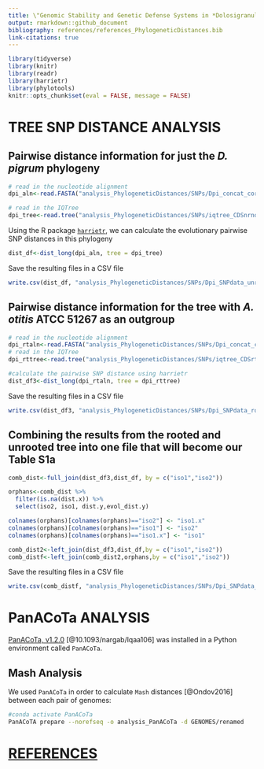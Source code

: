 ```yaml
---
title: \"Genomic Stability and Genetic Defense Systems in *Dolosigranulum pigrum* a Candidate Beneficial Bacterium from the Human Microbiome\" Supplemental Methods
output: rmarkdown::github_document
bibliography: references/references_PhylogeneticDistances.bib
link-citations: true
---
```


```r
library(tidyverse)
library(knitr)
library(readr)
library(harrietr)
library(phylotools)
knitr::opts_chunk$set(eval = FALSE, message = FALSE)
```

# TREE SNP DISTANCE ANALYSIS

## Pairwise distance information for just the *D. pigrum* phylogeny

```r
# read in the nucleotide alignment 
dpi_aln<-read.FASTA("analysis_PhylogeneticDistances/SNPs/Dpi_concat_core_CDSalignment_taxa28.fa", type="DNA")

# read in the IQTree
dpi_tree<-read.tree("analysis_PhylogeneticDistances/SNPs/iqtree_CDSnrnogb_modGTRFR3_v2_t28_treefile.tre")
```

Using the R package [`harrietr`](https://cran.r-project.org/web/packages/harrietr/README.html), we can calculate the evolutionary pairwise SNP distances in this phylogeny
```r
dist_df<-dist_long(dpi_aln, tree = dpi_tree)
```

Save the resulting files in a CSV file 
```r
write.csv(dist_df, "analysis_PhylogeneticDistances/SNPs/Dpi_SNPdata_unrootedtree.csv")
```

## Pairwise distance information for the tree with *A. otitis* ATCC 51267 as an outgroup

```r
# read in the nucleotide alignment 
dpi_rtaln<-read.FASTA("analysis_PhylogeneticDistances/SNPs/Dpi_concat_core_CDSalignment_outgroupAO_taxa29.fa", type="DNA")
# read in the IQTree
dpi_rttree<-read.tree("analysis_PhylogeneticDistances/SNPs/iqtree_CDSrtAOghnogb_t29_contree.tre")

#calculate the pairwise SNP distance using harrietr
dist_df3<-dist_long(dpi_rtaln, tree = dpi_rttree)
```

Save the resulting files in a CSV file
```r
write.csv(dist_df3, "analysis_PhylogeneticDistances/SNPs/Dpi_SNPdata_rootedtree.csv")
```

## Combining the results from the rooted and unrooted tree into one file that will become our **Table S1a**

```r
comb_dist<-full_join(dist_df3,dist_df, by = c("iso1","iso2"))

orphans<-comb_dist %>%
  filter(is.na(dist.x)) %>%
  select(iso2, iso1, dist.y,evol_dist.y)

colnames(orphans)[colnames(orphans)=="iso2"] <- "iso1.x"
colnames(orphans)[colnames(orphans)=="iso1"] <- "iso2"
colnames(orphans)[colnames(orphans)=="iso1.x"] <- "iso1"

comb_dist2<-left_join(dist_df3,dist_df,by = c("iso1","iso2"))
comb_distf<-left_join(comb_dist2,orphans,by = c("iso1","iso2"))
```

Save the resulting files in a CSV file
```r
write.csv(comb_distf, "analysis_PhylogeneticDistances/SNPs/Dpi_SNPdata_bothstrees.csv")
```

# PanACoTa ANALYSIS

[PanACoTa, v1.2.0](https://github.com/gem-pasteur/PanACoTA) [@10.1093/nargab/lqaa106] was installed in a Python environment called `PanACoTa`.

## Mash Analysis

We used `PanACoTa` in order to calculate `Mash` distances [@Ondov2016] between each pair of genomes:

```bash
#conda activate PanACoTa
PanACoTA prepare --norefseq -o analysis_PanACoTa -d GENOMES/renamed
```

# [REFERENCES]{.ul}
